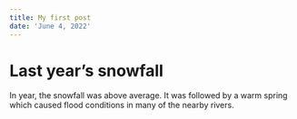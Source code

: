 ```yaml
---
title: My first post 
date: 'June 4, 2022'
---
```



# Last year’s snowfall


In year, the snowfall was above average.
It was followed by a warm spring which caused
flood conditions in many of the nearby rivers.